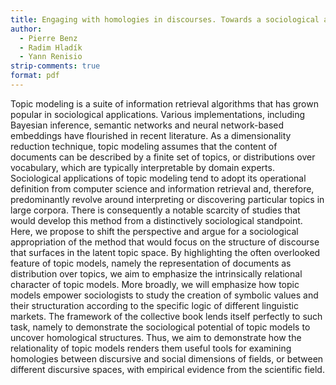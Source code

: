 ```yaml
---
title: Engaging with homologies in discourses. Towards a sociological appropriation of topic models <!--# or between discourses? anyway, a working title -->
author:   
  - Pierre Benz
  - Radim Hladík
  - Yann Renisio
strip-comments: true
format: pdf
---
```


Topic modeling is a suite of information retrieval algorithms that has grown popular in sociological applications.
Various implementations, including Bayesian inference, semantic networks and neural network-based embeddings have flourished in recent literature.
As a dimensionality reduction technique, topic modeling assumes that the content of documents can be described by a finite set of topics, or distributions over vocabulary, which are typically interpretable by domain experts.
Sociological applications of topic modeling tend to adopt its operational definition from computer science and information retrieval and, therefore, predominantly revolve around interpreting or discovering particular topics in large corpora.
There is consequently a notable scarcity of studies that would develop this method from a distinctively sociological standpoint.
Here, we propose to shift the perspective and argue for a sociological appropriation of the method that would focus on the structure of discourse that surfaces in the latent topic space.
By highlighting the often overlooked feature of topic models, namely the representation of documents as distribution over topics, we aim to emphasize the intrinsically relational character of topic models.
More broadly, we will emphasize how topic models empower sociologists to study the creation of symbolic values and their structuration according to the specific logic of different linguistic markets.
The framework of the collective book lends itself perfectly to such task, namely to demonstrate the sociological potential of topic models to uncover homological structures.
Thus, we aim to demonstrate how the relationality of topic models renders them useful tools for examining homologies between discursive and social dimensions of fields, or between different discursive spaces, with empirical evidence from the scientific field.
